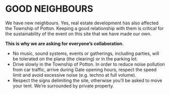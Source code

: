 # GOOD NEIGHBOURS {-} 

We have new neighbours. Yes, real estate development has also affected the Township of Potton. Keeping a good relationship with them is critical for the sustainability of the event on this site that we have made our own.

**This is why we are asking for everyone's collaboration.**

* No music, sound systems, events or gatherings, including parties, will be tolerated on the plana (the clearing) or in the parking lot.
* Drive slowly in the Township of Potton. In order to reduce noise pollution from car traffic, arrive during Gate opening hours, respect the speed limit and avoid excessive noise (e.g. techno at full volume).
* Respect the signs delimiting the site, otherwise you'll be asked to move your tent. We're surrounded by private property.